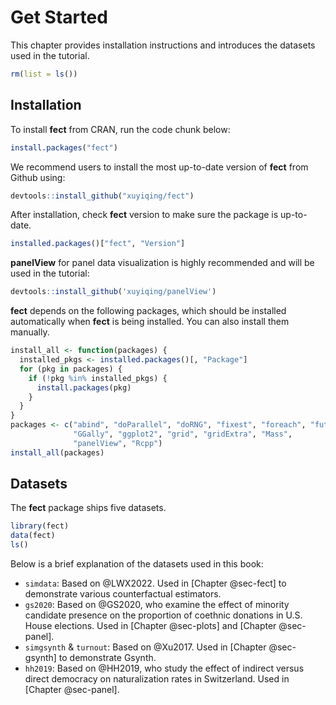 # Get Started {#sec-start}

This chapter provides installation instructions and introduces the datasets used in the tutorial.

```r
rm(list = ls())
```

## Installation

To install **fect** from CRAN, run the code chunk below:

```r
install.packages("fect")
```

We recommend users to install the most up-to-date version of **fect** from Github using:

```r
devtools::install_github("xuyiqing/fect")
```

After installation, check **fect** version to make sure the package is up-to-date.

```r
installed.packages()["fect", "Version"]
```

**panelView** for panel data visualization is highly recommended and will be used in the tutorial:

```r
devtools::install_github('xuyiqing/panelView')
```

**fect** depends on the following packages, which should be installed automatically when **fect** is being installed. You can also install them manually.

```r
install_all <- function(packages) {
  installed_pkgs <- installed.packages()[, "Package"]
  for (pkg in packages) {
    if (!pkg %in% installed_pkgs) {
      install.packages(pkg)
    }
  }
}
packages <- c("abind", "doParallel", "doRNG", "fixest", "foreach", "future", 
              "GGally", "ggplot2", "grid", "gridExtra", "Mass", 
              "panelView", "Rcpp")
install_all(packages)
```

## Datasets

The **fect** package ships five datasets.

```r
library(fect)
data(fect)
ls()
```

Below is a brief explanation of the datasets used in this book:  

- `simdata`: Based on @LWX2022. Used in [Chapter @sec-fect] to demonstrate various counterfactual estimators.  
- `gs2020`: Based on @GS2020, who examine the effect of minority candidate presence on the proportion of coethnic donations in U.S. House elections. Used in [Chapter @sec-plots] and [Chapter @sec-panel].  
- `simgsynth` & `turnout`: Based on @Xu2017. Used in [Chapter @sec-gsynth] to demonstrate Gsynth.
- `hh2019`: Based on @HH2019, who study the effect of indirect versus direct democracy on naturalization rates in Switzerland. Used in [Chapter @sec-panel].  


